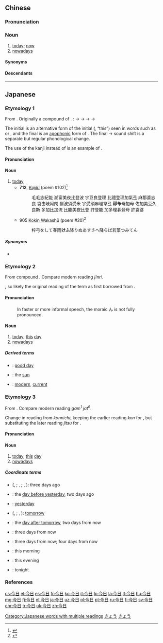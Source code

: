 ==Chinese==
{{zh-forms}}

===Pronunciation===
{{zh-pron
|m=jīnrì
|c=gam1 jat6
|c-t=gim1 ngit4
|g='jin1 nyit6
|h=pfs=kîm-ngit
|j=jing1 zeng1
|mn=zz,kh:kim-ji̍t/xm,qz,tp:kim-li̍t
|mn-t=gim1 rig8/gim1 rêg8
|mn-t_note=gim1 rêg8 - Jieyang
|x=jin1 r6/jin1 nyi6
|x_note=jin1 r6 - vernacular; jin1 nyi6 - literary
|cat=n
}}

===Noun===
{{zh-noun}}

# [[today]]; [[now]]
# [[nowadays]]

====Synonyms====
{{zh-dial|今天}}

====Descendants====
{{CJKV||こんにち|j2=こんじつ|금일}}

{{zh-cat|Intermediate|Time}}

----

==Japanese==

===Etymology 1===
{{ja-kanjitab|sort=きょう|yomi=irr}}
From {{etyl|ojp|ja|sort=きょう}}. Originally a compound of {{compound|lang=ja|sort=きょう|此|tr1=ke|t1=this|日|tr2=hu|t2=day}}. {{IPAchar|/ke<sub>1</sub>hu/}}: {{IPAchar|/kepu/}} → {{IPAchar|/keɸu/}} → {{IPAchar|/kewu/}} → {{IPAchar|/keu/}} → {{IPAchar|/kjoː/}}

The initial {{IPAchar|/ke/}} is an alternative form of the initial {{IPAchar|/ko/}} ({{l|ja|此}}, “this”) seen in words such as {{m|ja|ここ|tr=koko||this place → here}} or {{m|ja|これ|tr=kore||this [nominal] → this}}, and the final {{IPAchar|/hu/}} is an [[apophonic]] form of {{m|ja|日|tr=hi||day}}. The final {{IPAchar|/eu/}} → {{IPAchar|/joː/}} sound shift is a separate but regular phonological change.

The use of the kanji {{m|ja|今||now}} instead of {{m|ja|此||this}} is an example of {{juku|sort=きょう}}.

====Pronunciation====
{{ja-pron|きょう|acc=a|acc_ref=DJR,NHK,SMK5|y=i}}

====Noun====
{{ja-noun|きょう|hhira=けふ}}

# [[today]]
#* '''712''', ''[[w:Kojiki|Kojiki]]'' (poem #102)<ref>{{R:Kodai Kayōshū}}</ref>
#*: 毛毛志紀能 淤富美夜比登波 宇豆良登理 比禮登理加氣弖 麻那婆志良 袁由岐阿閇 爾波須受米 宇受須麻理韋弖 '''祁布'''母加母 佐加美豆久良斯 多加比加流 比能美夜比登 許登能 加多理碁登母 許袁婆
#* 905 [[w:Kokin Wakashū|Kokin Wakashū]] (poem #20)<ref>{{cite-book
|last=Kojima
|first=Noriyuki
|coauthors=Arai Eizō
|title=Shin Nihon Koten Bungaku Taikei 5: [[w:Kokin Wakashū|Kokin Wakashū]]
|publisher=[[w:Iwanami Shoten Publishing|Iwanami Shoten]]
|date=1989
|origyear=905
|language=Japanese
|isbn=4-00-240005-0
}}</ref>
#*: 梓弓をして春雨'''けふ'''降りぬあすさへ降らば若菜つみてん

=====Synonyms=====
* {{ja-r|本日|ほんじつ}}

===Etymology 2===
{{ja-kanjitab|こん|yomi=o|にち}}
From {{etyl|ltc|ja|sort=こんにち}} compound {{m|ltc|今日|tr=kim nyit}}. Compare modern {{etyl|cmn|-}} reading ''jīnrì''.

{{m|ja|呉音|sc=Latn|Goon}}, so likely the original reading of the term as first borrowed from {{etyl|ltc|-}}.

====Pronunciation====
{{ja-pron|こんにち|acc=a|acc_ref=DJR,NHK,SMK5|y=go}}
: In faster or more informal speech, the moraic ん is not fully pronounced.

====Noun====
{{ja-noun|こんにち}}

# [[today]], [[this]] [[day]]
# [[nowadays]]

=====Derived terms=====
* {{ja-l|今日は|こんにちは|konnichi wa}}: [[good day]]
* {{ja-l|今日様|こんにちさま|konnichi-sama}}: {{qualifier|[[poetic]] [[honorific]]}} the [[sun]]
* {{ja-l|今日的|こんにちてき|konnichiteki}}: [[modern]], [[current]]

===Etymology 3===
{{ja-kanjitab|こん|yomi=o|じつ}}
From {{etyl|ltc|ja|sort=こんじつ}} {{m|ltc|今日|tr=kim nyit}}. Compare modern {{etyl|yue|-}} reading ''gam<sup>1</sup> jat<sup>6</sup>''.

Change in reading from ''konnichi'', keeping the earlier {{m|ja|呉音|sc=Latn|goon}} reading ''kon'' for {{ja-l|今}}, but substituting the later {{m|ja|漢音|sc=Latn|kan'on}} reading ''jitsu'' for {{ja-l|日}}.

====Pronunciation====
{{ja-pron|こんじつ|y=o}}

====Noun====
{{ja-noun|こんじつ}}

# [[today]], [[this]] [[day]]
# [[nowadays]]

=====Coordinate terms=====
* {{ja-l|一昨々日}} ({{ja-l|さきおととい}}, {{ja-l|||saki ototoi}}; {{ja-l|さきおとつい}}, {{ja-l|||saki ototsui}}; {{ja-l|いっさくさくじつ}}, {{ja-l|||issaku sakujitsu}}): three days ago
* {{ja-l|一昨日|おととい|ototoi}}: the [[day before yesterday]], two days ago
* {{ja-l|昨日|きのう|kinō}}: [[yesterday]]
* {{ja-l|明日}} ({{ja-l|あした}}, {{ja-l|||ashita}}; {{ja-l|あす}}, {{ja-l|||asu}}): [[tomorrow]]
* {{ja-l|明後日|あさって|asatte}}: the [[day after tomorrow]], two days from now
* {{ja-l|明々後日|しあさって|shiasatte}}: three days from now
* {{ja-l|弥の明後日|やのあさって|ya no asatte}}: three days from now; {{qualifier|dialectal}} four days from now
* {{ja-l|今朝|けさ|kesa}}: this morning
* {{ja-l|今晩|こんばん|konban}}: this evening
* {{ja-l|今夜|こんや|kon'ya}}: tonight

===References===
<references/>

[[Category:Japanese words with multiple readings]]
[[Category:Japanese basic words|きょう]]
[[Category:ja:Time|きょう]]

[[cs:今日]]
[[el:今日]]
[[es:今日]]
[[fr:今日]]
[[ko:今日]]
[[it:今日]]
[[lo:今日]]
[[la:今日]]
[[lt:今日]]
[[hu:今日]]
[[mg:今日]]
[[fj:今日]]
[[nl:今日]]
[[ja:今日]]
[[uz:今日]]
[[pl:今日]]
[[pt:今日]]
[[ru:今日]]
[[fi:今日]]
[[sv:今日]]
[[chr:今日]]
[[tr:今日]]
[[uk:今日]]
[[zh:今日]]